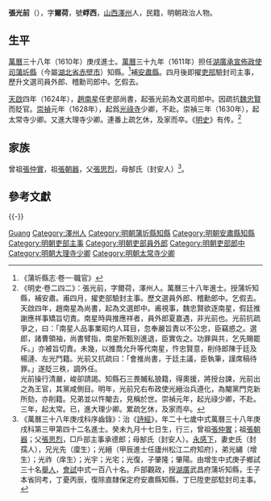 {{明清人物信息框
| 姓名 = 張光前
| 原名 =
| 圖片名稱= 
| 圖片大小 =
| 圖片說明 = 
| 最高職務 = 大理寺右少卿
| 國家 = 大明 
| 爵位 =
| 籍貫 = [[山西|山西]][[澤州|澤州]]
| 族裔 = 
| 字號 = 字爾荷，號㟊西
| 諡號 =
| 出生日期 = 萬曆十一年（1583年）九月十七日
| 出生地點 =
| 逝世日期 = 崇禎年間
| 逝世地點 =
| 墓葬 =
| 配偶 = 史氏（封孺人）
| 親屬 = 
| 出身 =
* 萬曆二十八年庚子科举人
* 萬曆三十八年庚戌科同進士出身
| 經歷 =
| 著作 =  
}}
'''張光前'''（{{bd|1583年||？年||Z}}），字'''爾荷'''，號'''㟊西'''，[[山西|山西]][[澤州|澤州]]人，民籍，明朝政治人物。

==生平==
[[萬曆|萬曆]]三十八年（1610年）庚戌進士。[[萬曆|萬曆]]三十九年（1611年）担任[[湖廣承宣佈政使司|湖廣承宣佈政使司]][[蒲圻縣|蒲圻縣]]（今屬[[湖北省|湖北省]][[赤壁市|赤壁市]]）知縣。<ref>《蒲圻縣志·卷一·職官》</ref>補[[安肅縣|安肅縣]]。四月後即擢[[吏部|吏部]]驗封司主事，歷升文選司員外郎、稽勳司郎中。乞假去。

[[天启_(明朝)|天啟]]四年（1624年），[[趙南星|趙南星]]任吏部尚書，起張光前為文選司郎中。因疏抗[[魏忠賢|魏忠賢]]而貶官。[[崇禎|崇禎]]元年（1628年），起爲[[光祿寺|光祿寺]]少卿，不赴。崇禎三年（1630年），起太常寺少卿。又進大理寺少卿。連番上疏乞休，及家而卒。《[[明史|明史]]》有传。<ref>《明史·卷二四二》：張光前，字爾荷，澤州人。萬曆三十八年進士。授蒲圻知縣，補安肅。甫四月，擢吏部驗封主事。歷文選員外郎、稽勳郎中。乞假去。<br>天啟四年，趙南星為尚書，起為文選郎中。甫視事，魏忠賢欲逐南星，假廷推謝應祥事矯旨切責。南星時與推應祥者，員外郎夏嘉遇，非光前也。光前抗疏爭之，曰：「南星人品事業昭灼人耳目，忽奉嚴旨責以不公忠，臣竊惑之。選郎，諸曹領袖，尚書臂指，南星所甄別進退，臣實佐之。功罪與共，乞先賜罷斥。」亦被旨切責。未幾，以推喬允升等代南星，忤忠賢意，削侍郎陳于廷及楊漣、左光鬥籍。光前又抗疏曰：「會推尚書，于廷主議，臣執筆，謹席稿待罪。」遂貶三秩，調外任。<br>光前操行清嚴，峻卻請謁。知縣石三畏贓私狼籍，得奧援，將授台諫，光前出之為王官，其黨咸側目。明年，光前兄右布政使光縉治兵遵化，為閹黨門克新所劾，亦削籍。兄弟並以忤閹去，見稱於世。崇禎元年，起光祿少卿，不赴。三年，起太常。已，進大理少卿。累疏乞休，及家而卒。</ref>

==家族==
曾祖[[張仲實|張仲實]]，祖[[張朝器|張朝器]]，父[[張思烈|張思烈]]，母郜氏（封安人）<ref>《萬曆三十八年庚戌科序齒錄》：治《[[詩經|詩經]]》，年二十七歲中式萬曆三十八年庚戌科第三甲第四十二名進士。癸未九月十七日生，行三，曾祖[[張仲實|張仲實]]；祖[[張朝器|張朝器]]；父[[張思烈|張思烈]]，□戶部主事承德郎；母郜氏（封安人）。[[永感下|永感下]]，妻史氏（封孺人），兄光先（廩生）；光縉（甲辰進士任廬州松江二府知府），弟光繡（增生）；光祚（庠生）；光宇；光宅；光復，子肇隆；肇陽。由增生中式庚子鄉試三十名[[舉人|舉人]]，[[會試|會試]]中式一百八十名。戶部觀政，授[[湖廣|湖廣]]武昌府蒲圻知縣，壬子本省同考，丁憂丙辰，復除直隸保定府安肅縣知縣，丁巳陞吏部騐封司主事。</ref>。

==參考文獻==
{{reflist}}

{{-}}
{{start box}}
{{s-off}}
{{succession box|[[汪有功|汪有功]]|[[顧其仁|顧其仁]]|[[湖廣承宣佈政使司|湖廣]][[蒲圻縣|蒲圻縣]][[蒲圻縣知縣列表|知縣]]|<small>[[萬曆|萬曆]]三十九年（1611年）上任</small>}}
{{end box}}

{{萬曆三十八年庚戌科殿试金榜}}

{{Authority control}}

{{DEFAULTSORT:Zhang张}}
[[Category:張姓|Guang]]
[[Category:澤州人|Category:澤州人]]
[[Category:明朝蒲圻縣知縣|Category:明朝蒲圻縣知縣]]
[[Category:明朝安肅縣知縣|Category:明朝安肅縣知縣]]
[[Category:明朝吏部主事|Category:明朝吏部主事]]
[[Category:明朝吏部員外郎|Category:明朝吏部員外郎]]
[[Category:明朝吏部郎中|Category:明朝吏部郎中]]
[[Category:明朝大理寺少卿|Category:明朝大理寺少卿]]
[[Category:明朝太常寺少卿|Category:明朝太常寺少卿]]